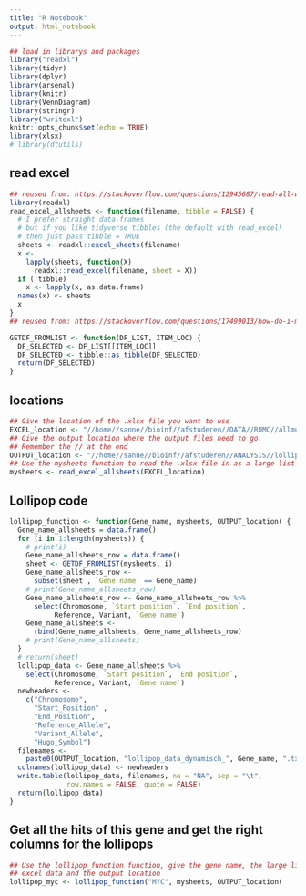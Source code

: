 ```yaml
---
title: "R Notebook"
output: html_notebook
---
```


```r
## load in librarys and packages
library("readxl")
library(tidyr)
library(dplyr)
library(arsenal)
library(knitr)
library(VennDiagram)
library(stringr)
library("writexl")
knitr::opts_chunk$set(echo = TRUE)
library(xlsx)
# library(dtutils)
```

## read excel
```r
## reused from: https://stackoverflow.com/questions/12945687/read-all-worksheets-in-an-excel-workbook-into-an-r-list-with-data-frames/12945838#12945838
library(readxl)
read_excel_allsheets <- function(filename, tibble = FALSE) {
  # I prefer straight data.frames
  # but if you like tidyverse tibbles (the default with read_excel)
  # then just pass tibble = TRUE
  sheets <- readxl::excel_sheets(filename)
  x <-
    lapply(sheets, function(X)
      readxl::read_excel(filename, sheet = X))
  if (!tibble)
    x <- lapply(x, as.data.frame)
  names(x) <- sheets
  x
}
## reused from: https://stackoverflow.com/questions/17499013/how-do-i-make-a-list-of-data-frames/24352576#24352576

GETDF_FROMLIST <- function(DF_LIST, ITEM_LOC) {
  DF_SELECTED <- DF_LIST[[ITEM_LOC]]
  DF_SELECTED <- tibble::as_tibble(DF_SELECTED)
  return(DF_SELECTED)
}

```

## locations
```r
## Give the location of the .xlsx file you want to use
EXCEL_location <- "//home//sanne//bioinf//afstuderen//DATA//RUMC//allmutdiagr1_together_3germlinefiltersapplied_voorsanne.xlsx"
## Give the output location where the output files need to go. 
## Remember the // at the end
OUTPUT_location <- "//home//sanne//bioinf//afstuderen//ANALYSIS//lollipops//"
## Use the mysheets function to read the .xlsx file in as a large list
mysheets <- read_excel_allsheets(EXCEL_location)
```

## Lollipop code
```r
lollipop_function <- function(Gene_name, mysheets, OUTPUT_location) {
  Gene_name_allsheets = data.frame()
  for (i in 1:length(mysheets)) {
    # print(i)
    Gene_name_allsheets_row = data.frame()
    sheet <- GETDF_FROMLIST(mysheets, i)
    Gene_name_allsheets_row <-
      subset(sheet , `Gene name` == Gene_name)
    # print(Gene_name_allsheets_row)
    Gene_name_allsheets_row <- Gene_name_allsheets_row %>%
      select(Chromosome, `Start position`, `End position`,
           Reference, Variant, `Gene name`)
    Gene_name_allsheets <-
      rbind(Gene_name_allsheets, Gene_name_allsheets_row)
    # print(Gene_name_allsheets)
  }
  # return(sheet)
  lollipop_data <- Gene_name_allsheets %>%
    select(Chromosome, `Start position`, `End position`,
           Reference, Variant, `Gene name`)
  newheaders <-
    c("Chromosome",
      "Start_Position" ,
      "End_Position",
      "Reference_Allele",
      "Variant_Allele",
      "Hugo_Symbol")
  filenames <-
    paste0(OUTPUT_location, "lollipop_data_dynamisch_", Gene_name, ".txt")
  colnames(lollipop_data) <- newheaders
  write.table(lollipop_data, filenames, na = "NA", sep = "\t", 
              row.names = FALSE, quote = FALSE)
  return(lollipop_data)
}

```

## Get all the hits of this gene and get the right columns for the lollipops
```r
## Use the lollipop_function function, give the gene name, the large list with 
## excel data and the output location
lollipop_myc <- lollipop_function("MYC", mysheets, OUTPUT_location)
```

